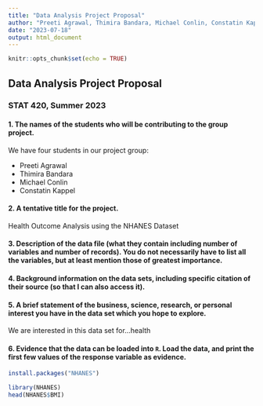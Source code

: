 ```yaml
---
title: "Data Analysis Project Proposal"
author: "Preeti Agrawal, Thimira Bandara, Michael Conlin, Constatin Kappel"
date: "2023-07-18"
output: html_document
---
```


```r
knitr::opts_chunk$set(echo = TRUE)
```

## Data Analysis Project Proposal
### STAT 420, Summer 2023

#### 1. The names of the students who will be contributing to the group project.
We have four students in our project group:

- Preeti Agrawal
- Thimira Bandara
- Michael Conlin
- Constatin Kappel

#### 2. A tentative title for the project. 

Health Outcome Analysis using the NHANES Dataset

#### 3. Description of the data file (what they contain including number of variables and number of records). You do not necessarily have to list all the variables, but at least mention those of greatest importance. 

#### 4. Background information on the data sets, including specific citation of their source (so that I can also access it). 

#### 5. A brief statement of the business, science, research, or personal interest you have in the data set which you hope to explore.

We are interested in this data set for...health 

#### 6. Evidence that the data can be loaded into `R`. Load the data, and print the first few values of the response variable as evidence.

```r
install.packages("NHANES")

```

```r
library(NHANES)
head(NHANES$BMI)
```





